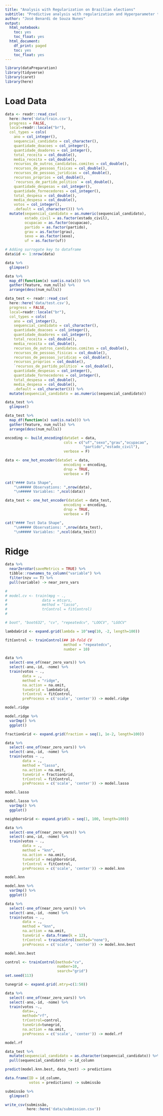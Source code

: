 ```yaml
---
title: "Analysis with Regularization on Brazilian elections"
subtitle: "Predictive analysis with regularization and Hyperparameter tuning on data about Brazilian elections"
author: "José Benardi de Souza Nunes"
output:
  html_notebook:
    toc: yes
    toc_float: yes
  html_document:
    df_print: paged
    toc: yes
    toc_float: yes
---
```



```r
library(dataPreparation)
library(tidyverse)
library(caret)
library(here)
```

# Load Data

```r
data <- readr::read_csv(
  here::here('data/train.csv'), 
  progress = FALSE,
  local=readr::locale("br"),
  col_types = cols(
    ano = col_integer(),
    sequencial_candidato = col_character(),
    quantidade_doacoes = col_integer(),
    quantidade_doadores = col_integer(),
    total_receita = col_double(),
    media_receita = col_double(),
    recursos_de_outros_candidatos.comites = col_double(),
    recursos_de_pessoas_fisicas = col_double(),
    recursos_de_pessoas_juridicas = col_double(),
    recursos_proprios = col_double(),
    `recursos_de_partido_politico` = col_double(),
    quantidade_despesas = col_integer(),
    quantidade_fornecedores = col_integer(),
    total_despesa = col_double(),
    media_despesa = col_double(),
    votos = col_integer(),
    .default = col_character())) %>%
  mutate(sequencial_candidato = as.numeric(sequencial_candidato),
         estado_civil = as.factor(estado_civil),
         ocupacao = as.factor(ocupacao),
         partido = as.factor(partido),
         grau = as.factor(grau),
         sexo = as.factor(sexo),
         uf = as.factor(uf))

# Adding surrogate key to dataframe
data$id <- 1:nrow(data)

data %>% 
  glimpse()
```

```r
data %>%
  map_df(function(x) sum(is.na(x))) %>%
  gather(feature, num_nulls) %>%
  arrange(desc(num_nulls))
```

```r
data_test <- readr::read_csv(
  here::here('data/test.csv'), 
  progress = FALSE,
  local=readr::locale("br"),
  col_types = cols(
    ano = col_integer(),
    sequencial_candidato = col_character(),
    quantidade_doacoes = col_integer(),
    quantidade_doadores = col_integer(),
    total_receita = col_double(),
    media_receita = col_double(),
    recursos_de_outros_candidatos.comites = col_double(),
    recursos_de_pessoas_fisicas = col_double(),
    recursos_de_pessoas_juridicas = col_double(),
    recursos_proprios = col_double(),
    `recursos_de_partido_politico` = col_double(),
    quantidade_despesas = col_integer(),
    quantidade_fornecedores = col_integer(),
    total_despesa = col_double(),
    media_despesa = col_double(),
    .default = col_character())) %>%
  mutate(sequencial_candidato = as.numeric(sequencial_candidato))

data_test %>% 
  glimpse()

```

```r
data_test %>%
  map_df(function(x) sum(is.na(x))) %>%
  gather(feature, num_nulls) %>%
  arrange(desc(num_nulls))
```


<!-- ```{r} -->
<!-- data_test %>% -->
<!--   mutate(recursos_de_pessoas_juridicas = ifelse(is.na(recursos_de_pessoas_juridicas), -->
<!--                                                mean(recursos_de_pessoas_juridicas, na.rm=TRUE), -->
<!--                                                recursos_de_pessoas_juridicas), -->
<!--          recursos_de_partido_politico = ifelse(is.na(recursos_de_partido_politico), -->
<!--                                                mean(recursos_de_partido_politico, na.rm=TRUE), -->
<!--                                                recursos_de_partido_politico), -->
<!--          recursos_proprios = ifelse(is.na(recursos_proprios), -->
<!--                                                mean(recursos_proprios, na.rm=TRUE), -->
<!--                                                recursos_proprios), -->
<!--          recursos_de_outros_candidatos.comites = ifelse(is.na(recursos_de_outros_candidatos.comites), -->
<!--                                                mean(recursos_de_outros_candidatos.comites, na.rm=TRUE), -->
<!--                                                recursos_de_outros_candidatos.comites), -->
<!--          recursos_de_pessoas_fisicas = ifelse(is.na(recursos_de_pessoas_fisicas), -->
<!--                                                mean(recursos_de_pessoas_fisicas, na.rm=TRUE), -->
<!--                                                recursos_de_pessoas_fisicas)) -> data_test -->

<!-- ``` -->

```r
encoding <- build_encoding(dataSet = data,
                           cols = c("uf","sexo","grau","ocupacao",
                                    "partido","estado_civil"),
                           verbose = F)

data <- one_hot_encoder(dataSet = data,
                           encoding = encoding,
                           drop = TRUE,
                           verbose = F)

cat("#### Data Shape",
    "\n##### Observations: ",nrow(data),
    "\n##### Variables: ",ncol(data))
```

```r
data_test <- one_hot_encoder(dataSet = data_test,
                           encoding = encoding,
                           drop = TRUE,
                           verbose = F)

cat("#### Test Data Shape",
    "\n##### Observations: ",nrow(data_test),
    "\n##### Variables: ",ncol(data_test))
```

<!-- ```{r results='asis'} -->
<!-- set.seed(11) # We set the set for reason of reproducibility -->

<!-- data %>% -->
<!--   dplyr::sample_frac(.6) -> data_train -->

<!-- encoding <- build_encoding(dataSet = data_train, -->
<!--                            cols = c("uf","sexo","grau","ocupacao", -->
<!--                                     "partido","estado_civil"), -->
<!--                            verbose = F) -->

<!-- data_train <- one_hot_encoder(dataSet = data_train, -->
<!--                            encoding = encoding, -->
<!--                            drop = TRUE, -->
<!--                            verbose = F) -->

<!-- cat("#### Train Data ", -->
<!--     "\n##### Observations: ",nrow(data_train), -->
<!--     "\n##### Variables: ",ncol(data_train)) -->
<!-- ``` -->

<!-- <br> -->

<!-- ```{r results='asis'} -->
<!-- set.seed(11) # We set the set for reason of reproducibility -->

<!-- dplyr::anti_join(data, -->
<!--                  data_train, -->
<!--                  by = 'id') -> intermediate_data -->

<!-- intermediate_data %>% -->
<!--   dplyr::sample_frac(.5) -> data_test -->

<!-- data_test <- one_hot_encoder(dataSet = data_test, -->
<!--                            encoding = encoding, -->
<!--                            drop = TRUE, -->
<!--                            verbose = F) -->

<!-- cat("#### Test Data ", -->
<!--     "\n##### Observations: ",nrow(data_test), -->
<!--     "\n##### Variables: ",ncol(data_test)) -->
<!-- ``` -->

<!-- ```{r results='asis'} -->
<!-- set.seed(11) # We set the set for reason of reproducibility -->

<!-- dplyr::anti_join(intermediate_data, -->
<!--                  data_test, -->
<!--                  by = 'id') -> data_validate -->


<!-- data_validate <- one_hot_encoder(dataSet = data_validate, -->
<!--                            encoding = encoding, -->
<!--                            drop = TRUE, -->
<!--                            verbose = F) -->
<!-- rm(intermediate_data) -->

<!-- cat("#### Validate Data ", -->
<!--     "\n##### Observations: ",nrow(data_validate), -->
<!--     "\n##### Variables: ",ncol(data_validate)) -->
<!-- ``` -->

# Ridge

```r
data %>%
  nearZeroVar(saveMetrics = TRUE) %>%
  tibble::rownames_to_column("variable") %>%
  filter(nzv == T) %>% 
  pull(variable) -> near_zero_vars
```

```r
# 
# model.cv <- train(mpg ~ ., 
#                data = mtcars,
#                method = "lasso",
#                trControl = fitControl)
# 

# boot", "boot632", "cv", "repeatedcv", "LOOCV", "LGOCV"
```


```r
lambdaGrid <- expand.grid(lambda = 10^seq(10, -2, length=100))

fitControl <- trainControl(## 10-fold CV
                           method = "repeatedcv", 
                           number = 10)

data %>%
  select(-one_of(near_zero_vars)) %>%
  select(-ano,-id, -nome) %>%
  train(votos ~ .,
        data = .,
        method = "ridge",
        na.action = na.omit,
        tuneGrid = lambdaGrid,
        trControl = fitControl,
        preProcess = c('scale', 'center')) -> model.ridge

model.ridge
```

```r
model.ridge %>%
  varImp() %>%
  ggplot()
```
```r
fractionGrid <- expand.grid(fraction = seq(1, 1e-2, length=100))

data %>%
  select(-one_of(near_zero_vars)) %>%
  select(-ano,-id, -nome) %>%
  train(votos ~ .,
        data = .,
        method = "lasso",
        na.action = na.omit,
        tuneGrid = fractionGrid,
        trControl = fitControl,
        preProcess = c('scale', 'center')) -> model.lasso

model.lasso
```

```r
model.lasso %>%
  varImp() %>%
  ggplot()
```

```r
neighborsGrid <- expand.grid(k = seq(1, 100, length=100))

data %>%
  select(-one_of(near_zero_vars)) %>%
  select(-ano,-id, -nome) %>%
  train(votos ~ .,
        data = .,
        method = "knn",
        na.action = na.omit,
        tuneGrid = neighborsGrid,
        trControl = fitControl,
        preProcess = c('scale', 'center')) -> model.knn

model.knn
```

```r
model.knn %>%
  varImp() %>%
  ggplot()
```

```r
data %>%
  select(-one_of(near_zero_vars)) %>%
  select(-ano,-id, -nome) %>%
  train(votos ~ .,
        data = .,
        method = "knn",
        na.action = na.omit,
        tuneGrid = data.frame(k = 12),
        trControl = trainControl(method="none"),
        preProcess = c('scale', 'center')) -> model.knn.best

model.knn.best
```

```r
control <- trainControl(method="cv",
                        number=10,
                        search="grid")
set.seed(113)

tunegrid <- expand.grid(.mtry=c(1:50))

data %>%
  select(-one_of(near_zero_vars)) %>%
  select(-ano,-id, -nome) %>%
  train(votos ~.,
        data=.,
        method="rf",
        trControl=control,
        tuneGrid=tunegrid,
        na.action = na.omit,
        preProcess = c('scale', 'center')) -> model.rf

model.rf
```



```r
data_test %>% 
  mutate(sequencial_candidato = as.character(sequencial_candidato)) %>%
  pull(sequencial_candidato) -> id_column

predict(model.knn.best, data_test) -> predictions

data.frame(ID = id_column,
           votos = predictions) -> submissão

submissão %>%
  glimpse()
```

```r
write_csv(submissão,
          here::here('data/submission.csv'))
```

